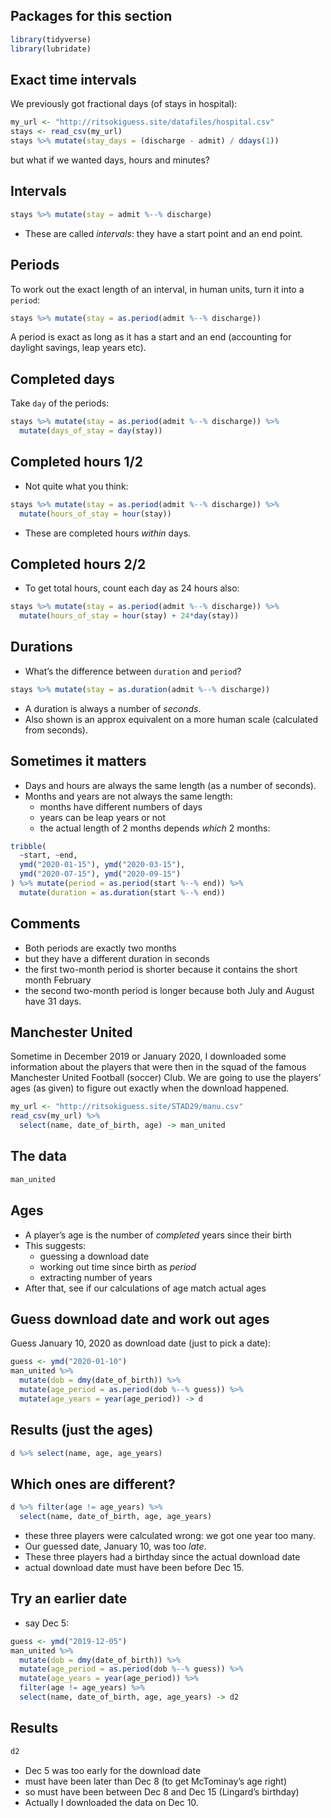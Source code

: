 ## Packages for this section
```r
library(tidyverse)
library(lubridate)
```

## Exact time intervals

We previously got fractional days (of stays in hospital):

\small

```r
my_url <- "http://ritsokiguess.site/datafiles/hospital.csv"
stays <- read_csv(my_url)
stays %>% mutate(stay_days = (discharge - admit) / ddays(1))
```

\normalsize

but what if we wanted days, hours and minutes?

## Intervals

\footnotesize

```r
stays %>% mutate(stay = admit %--% discharge)
```

\normalsize

- These are called *intervals*: they have a start point and an end point.

## Periods

To work out the exact length of an interval, in human units, turn it into a `period`:

```r
stays %>% mutate(stay = as.period(admit %--% discharge))
```

A period is exact as long as it has a start and an end (accounting for daylight savings, leap years etc).

## Completed days

Take `day` of the periods:

\small

```r
stays %>% mutate(stay = as.period(admit %--% discharge)) %>% 
  mutate(days_of_stay = day(stay))
```

\normalsize

## Completed hours 1/2

- Not quite what you think:

\small

```r
stays %>% mutate(stay = as.period(admit %--% discharge)) %>% 
  mutate(hours_of_stay = hour(stay))
```

\normalsize

- These are completed hours *within* days. 

## Completed hours 2/2

- To get total hours, count each day as 24 hours also:

\small

```r
stays %>% mutate(stay = as.period(admit %--% discharge)) %>% 
  mutate(hours_of_stay = hour(stay) + 24*day(stay))
```

\normalsize

## Durations

- What's the difference between `duration` and `period`?

```r
stays %>% mutate(stay = as.duration(admit %--% discharge)) 
```

- A duration is always a number of *seconds*. 
- Also shown is an approx equivalent on a more human scale (calculated from seconds).

## Sometimes it matters

- Days and hours are always the same length (as a number of seconds).
- Months and years are not always the same length:
  - months have different numbers of days
  - years can be leap years or not
  - the actual length of 2 months depends *which* 2 months:
  
\small

```r
tribble(
  ~start, ~end,
  ymd("2020-01-15"), ymd("2020-03-15"),
  ymd("2020-07-15"), ymd("2020-09-15")
) %>% mutate(period = as.period(start %--% end)) %>% 
  mutate(duration = as.duration(start %--% end))
```

\normalsize

## Comments

- Both periods are exactly two months
- but they have a different duration in seconds
- the first two-month period is shorter because it contains the short month February
- the second two-month period is longer because both July and August have 31 days.

## Manchester United

Sometime in December 2019 or January 2020, I downloaded some information about the players that were then in the squad of the famous Manchester United Football (soccer) Club. We are going to use the players' ages (as given) to figure out exactly when the download happened.
  
\small

```r
my_url <- "http://ritsokiguess.site/STAD29/manu.csv"
read_csv(my_url) %>% 
  select(name, date_of_birth, age) -> man_united
```

\normalsize

## The data

```r
man_united
```

## Ages

- A player's age is the number of *completed* years since their birth
- This suggests:
  - guessing a download date
  - working out time since birth as *period*
  - extracting number of years
  
- After that, see if our calculations of age match actual ages


## Guess download date and work out ages

Guess January 10, 2020 as download date (just to pick a date):

```r
guess <- ymd("2020-01-10")
man_united %>% 
  mutate(dob = dmy(date_of_birth)) %>% 
  mutate(age_period = as.period(dob %--% guess)) %>% 
  mutate(age_years = year(age_period)) -> d
```

## Results (just the ages)

\scriptsize

```r
d %>% select(name, age, age_years)
```

\normalsize

## Which ones are different?

```r
d %>% filter(age != age_years) %>% 
  select(name, date_of_birth, age, age_years)
```

- these three players were calculated wrong: we got one year too many.
- Our guessed date, January 10, was too *late*.
- These three players had a birthday since the actual download date
- actual download date must have been before Dec 15.

## Try an earlier date

- say Dec 5:

```r
guess <- ymd("2019-12-05")
man_united %>% 
  mutate(dob = dmy(date_of_birth)) %>% 
  mutate(age_period = as.period(dob %--% guess)) %>% 
  mutate(age_years = year(age_period)) %>% 
  filter(age != age_years) %>% 
  select(name, date_of_birth, age, age_years) -> d2
```

## Results

```r
d2
```

- Dec 5 was too early for the download date
- must have been later than Dec 8 (to get McTominay's age right)
- so must have been between Dec 8 and Dec 15 (Lingard's birthday)
- Actually I downloaded the data on Dec 10.

